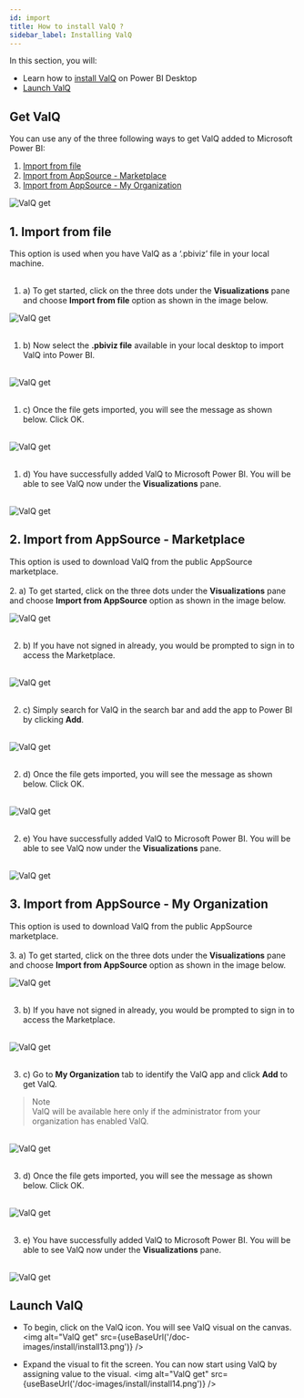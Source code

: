 ```yaml
---
id: import
title: How to install ValQ ?
sidebar_label: Installing ValQ
---
```


In this section, you will:
 - Learn how to [install ValQ](#get-valq) on Power BI Desktop
 - [Launch ValQ](#launch-valq)

## Get ValQ

You can use any of the three following ways to get ValQ added to Microsoft Power BI:

1. [Import from file](#1-import-from-file)
2. [Import from AppSource - Marketplace](#2-import-from-appsource---marketplace)
3. [Import from AppSource - My Organization](#3-import-from-appsource---my-organization)

<div style={{textAlign: 'center'}}>
<img alt="ValQ get" src={useBaseUrl('/doc-images/install/install1.png')} 
    width={430}
    height={395}/>
</div>

## 1. Import from file

This option is used when you have ValQ as a ‘.pbiviz’ file in your local machine.  <br /> <br />
1. a) To get started, click on the three dots under the **Visualizations** pane and choose **Import from file** option
as shown in the image below.
<div style={{textAlign: 'center'}}>
<img alt="ValQ get" src={useBaseUrl('/doc-images/install/install2.png')}
    width={430}
    height={395}/>
</div> <br />

1. b) Now select the **.pbiviz file** available in your local desktop to import ValQ into Power BI. 
<br />

<div style={{textAlign: 'center'}}>
<img alt="ValQ get" src={useBaseUrl('/doc-images/install/install5.png')} />
</div> <br />

1. c) Once the file gets imported, you will see the message as shown below. Click OK.
<br />

<div style={{textAlign: 'center'}}>
<img alt="ValQ get" src={useBaseUrl('/doc-images/install/install6.png')} />
</div> <br />

1. d) You have successfully added ValQ to Microsoft Power BI. You will be able to see ValQ now under the **Visualizations** pane. 
<br />

<div style={{textAlign: 'center'}}>
<img alt="ValQ get" src={useBaseUrl('/doc-images/install/install7.png')} />
</div>

## 2. Import from AppSource - Marketplace
This option is used to download ValQ from the public AppSource marketplace.  <br /> <br />
2. a) To get started, click on the three dots under the **Visualizations** pane and choose **Import from AppSource** option
as shown in the image below.
<div style={{textAlign: 'center'}}>
<img alt="ValQ get" src={useBaseUrl('/doc-images/install/install3.png')}
    width={430}
    height={395}
/>
</div> <br />

2. b) If you have not signed in already, you would be prompted to sign in to access the Marketplace.
<br />

<div style={{textAlign: 'center'}}>
<img alt="ValQ get" src={useBaseUrl('/doc-images/install/install8.png')} />
</div> <br />

2. c) Simply search for ValQ in the search bar and add the app to Power BI by clicking **Add**.
<br />

<div style={{textAlign: 'center'}}>
<img alt="ValQ get" src={useBaseUrl('/doc-images/install/install9.png')} />
</div> <br />

2. d) Once the file gets imported, you will see the message as shown below. Click OK.
<br />

<div style={{textAlign: 'center'}}>
<img alt="ValQ get" src={useBaseUrl('/doc-images/install/install10.png')} />
</div> <br />

2. e) You have successfully added ValQ to Microsoft Power BI. You will be able to see ValQ now under the **Visualizations** pane. 
<br />

<div style={{textAlign: 'center'}}>
<img alt="ValQ get" src={useBaseUrl('/doc-images/install/install4.png')} />
</div>

## 3. Import from AppSource - My Organization 
This option is used to download ValQ from the public AppSource marketplace. <br /> <br />
3. a) To get started, click on the three dots under the **Visualizations** pane and choose **Import from AppSource** option as shown in the image below.
<div style={{textAlign: 'center'}}>
<img alt="ValQ get" src={useBaseUrl('/doc-images/install/install3.png')}
    width={430}
    height={395}
/>
</div> <br />

3. b) If you have not signed in already, you would be prompted to sign in to access the Marketplace.
<br />

<div style={{textAlign: 'center'}}>
<img alt="ValQ get" src={useBaseUrl('/doc-images/install/install8.png')} />
</div> <br />

3. c) Go to **My Organization** tab to identify the ValQ app and click **Add** to get ValQ. <br /> 

> Note <br />
 ValQ will be available here only if the administrator from your organization has enabled ValQ.

<br />

<div style={{textAlign: 'center'}}>
<img alt="ValQ get" src={useBaseUrl('/doc-images/install/install12.png')} />
</div> <br />

3. d) Once the file gets imported, you will see the message as shown below. Click OK.
<br />

<div style={{textAlign: 'center'}}>
<img alt="ValQ get" src={useBaseUrl('/doc-images/install/install10.png')} />
</div><br />

3. e) You have successfully added ValQ to Microsoft Power BI. You will be able to see ValQ now under the **Visualizations** pane. 
<br />

<div style={{textAlign: 'center'}}>
<img alt="ValQ get" src={useBaseUrl('/doc-images/install/install11.png')} />
</div> 

## Launch ValQ

- To begin, click on the ValQ icon. You will see ValQ visual on the canvas.
  <img alt="ValQ get" src={useBaseUrl('/doc-images/install/install13.png')} />

- Expand the visual to fit the screen. You can now start using ValQ by assigning value to the visual.
  <img alt="ValQ get" src={useBaseUrl('/doc-images/install/install14.png')} />